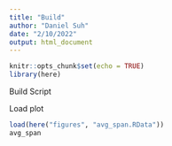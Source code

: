 ```yaml
---
title: "Build"
author: "Daniel Suh"
date: "2/10/2022"
output: html_document
---
```


```r
knitr::opts_chunk$set(echo = TRUE)
library(here)
```

Build Script

Load plot
```r
load(here("figures", "avg_span.RData"))
avg_span
```

